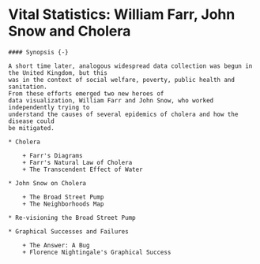 # Vital Statistics: William Farr, John Snow and Cholera {#ch04-vital}

```block
#### Synopsis {-}

A short time later, analogous widespread data collection was begun in the United Kingdom, but this
was in the context of social welfare, poverty, public health and sanitation.
From these efforts emerged two new heroes of
data visualization, William Farr and John Snow, who worked independently trying to
understand the causes of several epidemics of cholera and how the disease could
be mitigated.
```

```block

* Cholera 

	+ Farr's Diagrams 
	+ Farr's Natural Law of Cholera
	+ The Transcendent Effect of Water

* John Snow on Cholera

	+ The Broad Street Pump
	+ The Neighborhoods Map

* Re-visioning the Broad Street Pump

* Graphical Successes and Failures

	+ The Answer: A Bug
	+ Florence Nightingale's Graphical Success
```


